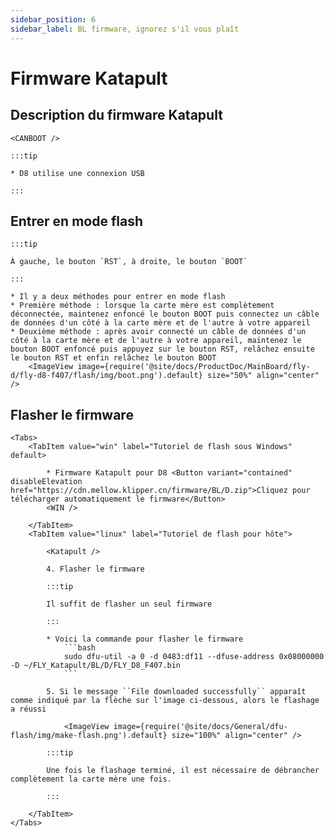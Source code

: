 ```yaml
---
sidebar_position: 6
sidebar_label: BL firmware, ignorez s'il vous plaît
---
```



# Firmware Katapult

## Description du firmware Katapult

    <CANBOOT />

    :::tip

    * D8 utilise une connexion USB

    :::

## Entrer en mode flash

    :::tip

    À gauche, le bouton `RST`, à droite, le bouton `BOOT`

    :::

    * Il y a deux méthodes pour entrer en mode flash
    * Première méthode : lorsque la carte mère est complètement déconnectée, maintenez enfoncé le bouton BOOT puis connectez un câble de données d'un côté à la carte mère et de l'autre à votre appareil
    * Deuxième méthode : après avoir connecté un câble de données d'un côté à la carte mère et de l'autre à votre appareil, maintenez le bouton BOOT enfoncé puis appuyez sur le bouton RST, relâchez ensuite le bouton RST et enfin relâchez le bouton BOOT
        <ImageView image={require('@site/docs/ProductDoc/MainBoard/fly-d/fly-d8-f407/flash/img/boot.png').default} size="50%" align="center" />

## Flasher le firmware
    <Tabs>
        <TabItem value="win" label="Tutoriel de flash sous Windows" default>

            * Firmware Katapult pour D8 <Button variant="contained" disableElevation href="https://cdn.mellow.klipper.cn/firmware/BL/D.zip">Cliquez pour télécharger automatiquement le firmware</Button>
            <WIN />

        </TabItem>
        <TabItem value="linux" label="Tutoriel de flash pour hôte">

            <Katapult />

            4. Flasher le firmware

            :::tip

            Il suffit de flasher un seul firmware

            :::

            * Voici la commande pour flasher le firmware
                ```bash
                sudo dfu-util -a 0 -d 0483:df11 --dfuse-address 0x08000000 -D ~/FLY_Katapult/BL/D/FLY_D8_F407.bin
                ```

            5. Si le message ``File downloaded successfully`` apparaît comme indiqué par la flèche sur l'image ci-dessous, alors le flashage a réussi

                <ImageView image={require('@site/docs/General/dfu-flash/img/make-flash.png').default} size="100%" align="center" />

            :::tip

            Une fois le flashage terminé, il est nécessaire de débrancher complètement la carte mère une fois.

            :::

        </TabItem>
    </Tabs>